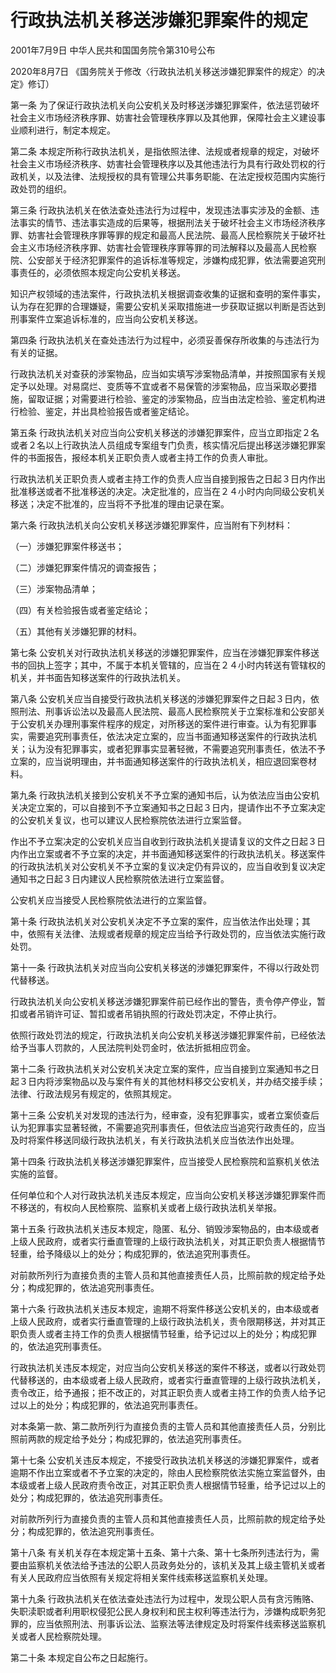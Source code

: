 # 行政执法机关移送涉嫌犯罪案件的规定

2001年7月9日 中华人民共和国国务院令第310号公布

2020年8月7日 《国务院关于修改〈行政执法机关移送涉嫌犯罪案件的规定〉的决定》修订）

  

第一条 为了保证行政执法机关向公安机关及时移送涉嫌犯罪案件，依法惩罚破坏社会主义市场经济秩序罪、妨害社会管理秩序罪以及其他罪，保障社会主义建设事业顺利进行，制定本规定。

第二条 本规定所称行政执法机关，是指依照法律、法规或者规章的规定，对破坏社会主义市场经济秩序、妨害社会管理秩序以及其他违法行为具有行政处罚权的行政机关，以及法律、法规授权的具有管理公共事务职能、在法定授权范围内实施行政处罚的组织。

第三条 行政执法机关在依法查处违法行为过程中，发现违法事实涉及的金额、违法事实的情节、违法事实造成的后果等，根据刑法关于破坏社会主义市场经济秩序罪、妨害社会管理秩序罪等罪的规定和最高人民法院、最高人民检察院关于破坏社会主义市场经济秩序罪、妨害社会管理秩序罪等罪的司法解释以及最高人民检察院、公安部关于经济犯罪案件的追诉标准等规定，涉嫌构成犯罪，依法需要追究刑事责任的，必须依照本规定向公安机关移送。

知识产权领域的违法案件，行政执法机关根据调查收集的证据和查明的案件事实，认为存在犯罪的合理嫌疑，需要公安机关采取措施进一步获取证据以判断是否达到刑事案件立案追诉标准的，应当向公安机关移送。

第四条 行政执法机关在查处违法行为过程中，必须妥善保存所收集的与违法行为有关的证据。

行政执法机关对查获的涉案物品，应当如实填写涉案物品清单，并按照国家有关规定予以处理。对易腐烂、变质等不宜或者不易保管的涉案物品，应当采取必要措施，留取证据；对需要进行检验、鉴定的涉案物品，应当由法定检验、鉴定机构进行检验、鉴定，并出具检验报告或者鉴定结论。

第五条 行政执法机关对应当向公安机关移送的涉嫌犯罪案件，应当立即指定２名或者２名以上行政执法人员组成专案组专门负责，核实情况后提出移送涉嫌犯罪案件的书面报告，报经本机关正职负责人或者主持工作的负责人审批。

行政执法机关正职负责人或者主持工作的负责人应当自接到报告之日起３日内作出批准移送或者不批准移送的决定。决定批准的，应当在２４小时内向同级公安机关移送；决定不批准的，应当将不予批准的理由记录在案。

第六条 行政执法机关向公安机关移送涉嫌犯罪案件，应当附有下列材料：

（一）涉嫌犯罪案件移送书；

（二）涉嫌犯罪案件情况的调查报告；

（三）涉案物品清单；

（四）有关检验报告或者鉴定结论；

（五）其他有关涉嫌犯罪的材料。

第七条 公安机关对行政执法机关移送的涉嫌犯罪案件，应当在涉嫌犯罪案件移送书的回执上签字；其中，不属于本机关管辖的，应当在２４小时内转送有管辖权的机关，并书面告知移送案件的行政执法机关。

第八条 公安机关应当自接受行政执法机关移送的涉嫌犯罪案件之日起３日内，依照刑法、刑事诉讼法以及最高人民法院、最高人民检察院关于立案标准和公安部关于公安机关办理刑事案件程序的规定，对所移送的案件进行审查。认为有犯罪事实，需要追究刑事责任，依法决定立案的，应当书面通知移送案件的行政执法机关；认为没有犯罪事实，或者犯罪事实显著轻微，不需要追究刑事责任，依法不予立案的，应当说明理由，并书面通知移送案件的行政执法机关，相应退回案卷材料。

第九条 行政执法机关接到公安机关不予立案的通知书后，认为依法应当由公安机关决定立案的，可以自接到不予立案通知书之日起３日内，提请作出不予立案决定的公安机关复议，也可以建议人民检察院依法进行立案监督。

作出不予立案决定的公安机关应当自收到行政执法机关提请复议的文件之日起３日内作出立案或者不予立案的决定，并书面通知移送案件的行政执法机关。移送案件的行政执法机关对公安机关不予立案的复议决定仍有异议的，应当自收到复议决定通知书之日起３日内建议人民检察院依法进行立案监督。

公安机关应当接受人民检察院依法进行的立案监督。

第十条 行政执法机关对公安机关决定不予立案的案件，应当依法作出处理；其中，依照有关法律、法规或者规章的规定应当给予行政处罚的，应当依法实施行政处罚。

第十一条 行政执法机关对应当向公安机关移送的涉嫌犯罪案件，不得以行政处罚代替移送。

行政执法机关向公安机关移送涉嫌犯罪案件前已经作出的警告，责令停产停业，暂扣或者吊销许可证、暂扣或者吊销执照的行政处罚决定，不停止执行。

依照行政处罚法的规定，行政执法机关向公安机关移送涉嫌犯罪案件前，已经依法给予当事人罚款的，人民法院判处罚金时，依法折抵相应罚金。

第十二条 行政执法机关对公安机关决定立案的案件，应当自接到立案通知书之日起３日内将涉案物品以及与案件有关的其他材料移交公安机关，并办结交接手续；法律、行政法规另有规定的，依照其规定。

第十三条 公安机关对发现的违法行为，经审查，没有犯罪事实，或者立案侦查后认为犯罪事实显著轻微，不需要追究刑事责任，但依法应当追究行政责任的，应当及时将案件移送同级行政执法机关，有关行政执法机关应当依法作出处理。

第十四条 行政执法机关移送涉嫌犯罪案件，应当接受人民检察院和监察机关依法实施的监督。

任何单位和个人对行政执法机关违反本规定，应当向公安机关移送涉嫌犯罪案件而不移送的，有权向人民检察院、监察机关或者上级行政执法机关举报。

第十五条 行政执法机关违反本规定，隐匿、私分、销毁涉案物品的，由本级或者上级人民政府，或者实行垂直管理的上级行政执法机关，对其正职负责人根据情节轻重，给予降级以上的处分；构成犯罪的，依法追究刑事责任。

对前款所列行为直接负责的主管人员和其他直接责任人员，比照前款的规定给予处分；构成犯罪的，依法追究刑事责任。

第十六条 行政执法机关违反本规定，逾期不将案件移送公安机关的，由本级或者上级人民政府，或者实行垂直管理的上级行政执法机关，责令限期移送，并对其正职负责人或者主持工作的负责人根据情节轻重，给予记过以上的处分；构成犯罪的，依法追究刑事责任。

行政执法机关违反本规定，对应当向公安机关移送的案件不移送，或者以行政处罚代替移送的，由本级或者上级人民政府，或者实行垂直管理的上级行政执法机关，责令改正，给予通报；拒不改正的，对其正职负责人或者主持工作的负责人给予记过以上的处分；构成犯罪的，依法追究刑事责任。

对本条第一款、第二款所列行为直接负责的主管人员和其他直接责任人员，分别比照前两款的规定给予处分；构成犯罪的，依法追究刑事责任。

第十七条 公安机关违反本规定，不接受行政执法机关移送的涉嫌犯罪案件，或者逾期不作出立案或者不予立案的决定的，除由人民检察院依法实施立案监督外，由本级或者上级人民政府责令改正，对其正职负责人根据情节轻重，给予记过以上的处分；构成犯罪的，依法追究刑事责任。

对前款所列行为直接负责的主管人员和其他直接责任人员，比照前款的规定给予处分；构成犯罪的，依法追究刑事责任。

第十八条 有关机关存在本规定第十五条、第十六条、第十七条所列违法行为，需要由监察机关依法给予违法的公职人员政务处分的，该机关及其上级主管机关或者有关人民政府应当依照有关规定将相关案件线索移送监察机关处理。

第十九条 行政执法机关在依法查处违法行为过程中，发现公职人员有贪污贿赂、失职渎职或者利用职权侵犯公民人身权利和民主权利等违法行为，涉嫌构成职务犯罪的，应当依照刑法、刑事诉讼法、监察法等法律规定及时将案件线索移送监察机关或者人民检察院处理。

第二十条 本规定自公布之日起施行。